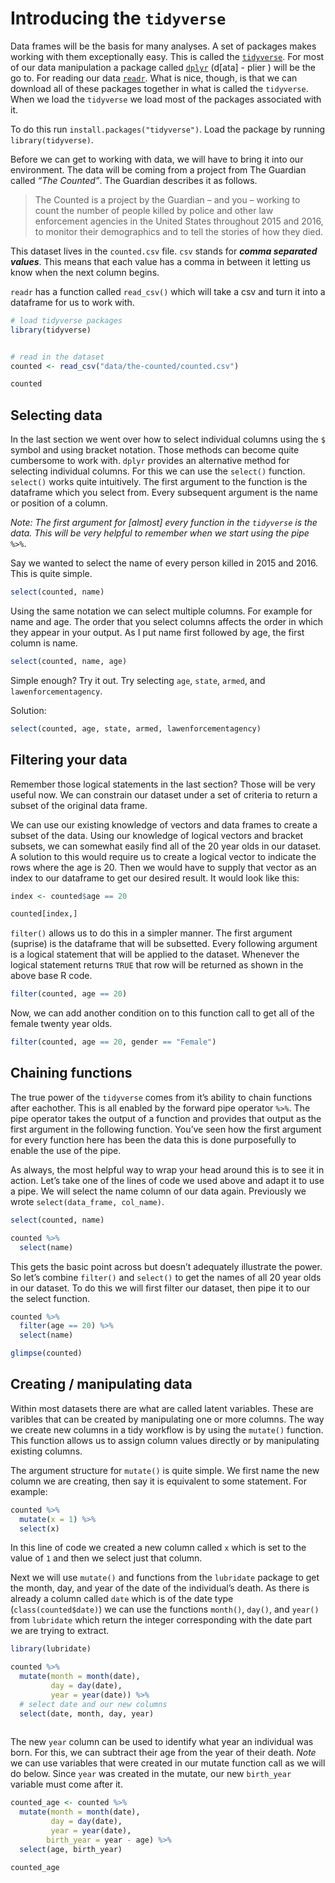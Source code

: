 # Introducing the `tidyverse`

Data frames will be the basis for many analyses. A set of packages makes working with them exceptionally easy. This is called the [`tidyverse`](https://www.tidyverse.org/). For most of our data manipulation a package called [`dplyr`](https://dplyr.tidyverse.org/) (d[ata] - plier ) will be the go to. For reading our data [`readr`](https://readr.tidyverse.org). What is nice, though, is that we can download all of these packages together in what is called the `tidyverse`. When we load the `tidyverse` we load most of the packages associated with it. 

To do this run `install.packages("tidyverse")`. Load the package by running `library(tidyverse)`. 

Before we can get to working with data, we will have to bring it into our environment. The data will be coming from a project from The Guardian called _"The Counted"_. The Guardian describes it as follows.

> The Counted is a project by the Guardian – and you – working to count the number of people killed by police and other law enforcement agencies in the United States throughout 2015 and 2016, to monitor their demographics and to tell the stories of how they died.


This dataset lives in the `counted.csv` file. `csv` stands for _**comma separated values**_. This means that each value has a comma in between it letting us know when the next column begins. 

`readr` has a function called `read_csv()` which will take a csv and turn it into a dataframe for us to work with. 

```r
# load tidyverse packages
library(tidyverse)


# read in the dataset
counted <- read_csv("data/the-counted/counted.csv")

counted
```

## Selecting data


In the last section we went over how to select individual columns using the `$` symbol and using bracket notation. Those methods can become quite cumbersome to work with. `dplyr` provides an alternative method for selecting individual columns. For this we can use the `select()` function. `select()` works quite intuitively. The first argument to the function is the dataframe which you select from. Every subsequent argument is the name or position of a column. 

_Note: The first argument for [almost] every function in the `tidyverse` is the data. This will be very helpful to remember when we start using the pipe `%>%`_.


Say we wanted to select the name of every person killed in 2015 and 2016. This is quite simple.

```r
select(counted, name)
```


Using the same notation we can select multiple columns. For example for name and age. The order that you select columns affects the order in which they appear in your output. As I put name first followed by age, the first column is name.

```r
select(counted, name, age)
```


Simple enough? Try it out. Try selecting `age`, `state`, `armed`, and `lawenforcementagency`. 

Solution: 

```r
select(counted, age, state, armed, lawenforcementagency)
```

## Filtering your data

Remember those logical statements in the last section? Those will be very useful now. We can constrain our dataset under a set of criteria to return a subset of the original data frame. 

We can use our existing knowledge of vectors and data frames to create a subset of the data. Using our knowledge of logical vectors and bracket subsets, we can somewhat easily find all of the 20 year olds in our dataset. A solution to this would require us to create a logical vector to indicate the rows where the age is 20. Then we would have to supply that vector as an index to our dataframe to get our desired result. It would look like this:

```r
index <- counted$age == 20

counted[index,]
```

`filter()` allows us to do this in a simpler manner. The first argument (suprise) is the dataframe that will be subsetted. Every following argument is a logical statement that will be applied to the dataset. Whenever the logical statement returns `TRUE` that row will be returned as shown in the above base R code. 


```r
filter(counted, age == 20)
```

Now, we can add another condition on to this function call to get all of the female twenty year olds. 

```r
filter(counted, age == 20, gender == "Female")
```


## Chaining functions

The true power of the `tidyverse` comes from it's ability to chain functions after eachother. This is all enabled by the forward pipe operator `%>%`. The pipe operator takes the output of a function and provides that output as the first argument in the following function. You've seen how the first argument for every function here has been the data this is done purposefully to enable the use of the pipe. 

As always, the most helpful way to wrap your head around this is to see it in action. Let's take one of the lines of code we used above and adapt it to use a pipe. We will select the name column of our data again. Previously we wrote `select(data_frame, col_name)`.

```r
select(counted, name)

counted %>% 
  select(name)
```

This gets the basic point across but doesn't adequately illustrate the power. So let's combine `filter()` and `select()` to get the names of all 20 year olds in our dataset. To do this we will first filter our dataset, then pipe it to our the select function. 

```r
counted %>% 
  filter(age == 20) %>% 
  select(name)
```


```r
glimpse(counted)
```

## Creating / manipulating data

Within most datasets there are what are called latent variables. These are varibles that can be created by manipulating one or more columns. The way we create new columns in a tidy workflow is by using the `mutate()` function. This function allows us to assign column values directly or by manipulating existing columns.

The argument structure for `mutate()` is quite simple. We first name the new column we are creating, then say it is equivalent to some statement. For example:

```r
counted %>% 
  mutate(x = 1) %>% 
  select(x)
```
In this line of code we created a new column called `x` which is set to the value of `1` and then we select just that column. 

Next we will use `mutate()` and functions from the `lubridate` package to get the month, day, and year of the date of the individual's death. As there is already a column called `date` which is of the date type (`class(counted$date)`) we can use the functions `month()`, `day()`, and `year()` from `lubridate` which return the integer corresponding with the date part we are trying to extract.

```r
library(lubridate)

counted %>%
  mutate(month = month(date),
         day = day(date),
         year = year(date)) %>% 
  # select date and our new columns 
  select(date, month, day, year)
  
```
The new `year` column can be used to identify what year an individual was born. For this, we can subtract their age from the year of their death. *Note* we can use variables that were created in our mutate function call as we will do below. Since `year` was created in the mutate, our new `birth_year` variable must come after it. 

```r
counted_age <- counted %>%
  mutate(month = month(date),
         day = day(date),
         year = year(date),
        birth_year = year - age) %>% 
  select(age, birth_year)

counted_age
```
